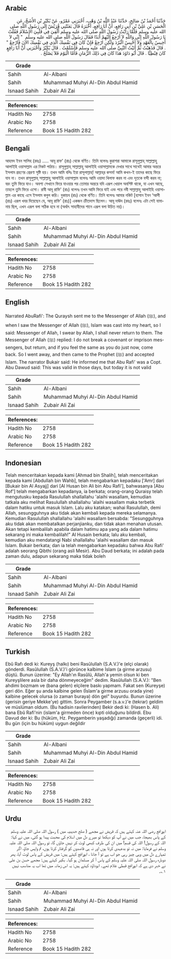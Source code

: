 ## Arabic


<div dir="rtl" lang="ar" style={{fontSize:'larger',backgroundColor:'#f8f9fa',padding:20}}>
حَدَّثَنَا أَحْمَدُ بْنُ صَالِحٍ، حَدَّثَنَا عَبْدُ اللَّهِ بْنُ وَهْبٍ، أَخْبَرَنِي عَمْرٌو، عَنْ بُكَيْرِ بْنِ الأَشَجِّ، عَنِ الْحَسَنِ بْنِ عَلِيِّ بْنِ أَبِي رَافِعٍ، أَنَّ أَبَا رَافِعٍ، أَخْبَرَهُ قَالَ بَعَثَتْنِي قُرَيْشٌ إِلَى رَسُولِ اللَّهِ صلى الله عليه وسلم فَلَمَّا رَأَيْتُ رَسُولَ اللَّهِ صلى الله عليه وسلم أُلْقِيَ فِي قَلْبِيَ الإِسْلاَمُ فَقُلْتُ يَا رَسُولَ اللَّهِ إِنِّي وَاللَّهِ لاَ أَرْجِعُ إِلَيْهِمْ أَبَدًا فَقَالَ رَسُولُ اللَّهِ صلى الله عليه وسلم ‏ "‏ إِنِّي لاَ أَخِيسُ بِالْعَهْدِ وَلاَ أَحْبِسُ الْبُرُدَ وَلَكِنِ ارْجِعْ فَإِنْ كَانَ فِي نَفْسِكَ الَّذِي فِي نَفْسِكَ الآنَ فَارْجِعْ ‏"‏ ‏.‏ قَالَ فَذَهَبْتُ ثُمَّ أَتَيْتُ النَّبِيَّ صلى الله عليه وسلم فَأَسْلَمْتُ ‏.‏ قَالَ بُكَيْرٌ وَأَخْبَرَنِي أَنَّ أَبَا رَافِعٍ كَانَ قِبْطِيًّا ‏.‏ قَالَ أَبُو دَاوُدَ هَذَا كَانَ فِي ذَلِكَ الزَّمَانِ فَأَمَّا الْيَوْمَ فَلاَ يَصْلُحُ ‏.‏
</div>
<div style={{backgroundColor:'#f8f9fa',padding:20, marginBottom: 10}}><table> <thead> <tr> <th>Grade</th> <th></th> </tr> </thead> <tbody> <tr><td>Sahih</td><td>Al-Albani</td></tr><tr><td>Sahih</td><td>Muhammad Muhyi Al-Din Abdul Hamid</td></tr><tr><td>Isnaad Sahih</td><td>Zubair Ali Zai</td></tr></tbody></table><table> <thead> <tr> <th>References:</th> <th></th> </tr> </thead> <tbody><tr><td>Hadith No</td><td>2758</td></tr><tr><td>Arabic No</td><td>2758</td></tr><tr><td>Reference</td><td>Book 15 Hadith 282</td></tr></tbody></table></div>

## Bengali


<div dir="ltr" lang="bn" style={{fontSize:'larger',backgroundColor:'#f8f9fa',padding:20}}>
আহমদ ইবন সালিহ (রহঃ) ..... আবূ রাফ' (রাঃ) থেকে বর্ণিত। তিনি বলেনঃ কুরাশরা আমাকে রাসূলুল্লাহ্ সাল্লাল্লাহু আলাইহি ওয়াসাল্লাম এর নিকট পাঠায়। রাসূলুল্লাহ্ সাল্লাল্লাহু আলাইহি ওয়াসাল্লামকে দেখার সাথে সাথেই আমার অন্তরে ইসলাম গ্রহণের প্রেরণা সৃষ্টি হয়। তখন আমি বলিঃ ইয়া রাসূলাল্লাহ্! আল্লাহ্‌র কসম! আমি কখন-ই তাদের কাছে ফিরে যাব না। তখন রাসূলুল্লাহ্ সাল্লাল্লাহু আলাইহি ওয়াসাল্লাম বলেনঃ আমি ওয়াদা খিলাফ করব না এবং দূতকে বন্দী করব না; বরং তুমি ফিরে যাও। অবশ্য সেখানে ফিরে যাওয়ার পর তোমার অন্তরে যদি এরূপ খেয়াল অবশিষ্ট থাকে, যা এখন আছে, তাহলে তুমি ফিরে এসো। রাবী আবূ রাফি' (রাঃ) বলেনঃ তখন আমি ফিরে যাই এবং পরে নবী সাল্লাল্লাহু আলাইহি ওয়াসাল্লাম এর কাছে এসে ইসলাম কবুল করি। বুকায়ব (রাঃ) থেকে বর্ণিত। তিনি বলেনঃ আমার নকিট [হাসান ইবন ‘আলী (রাঃ) এরূপ খবর দিয়েছেন যে, আবূ রাফি' (রাঃ)] একজন ক্রীতদাস ছিলেন। আবূ দাঊদ (রহঃ) বলেনঃ এটা সেই যামানায় ছিল, এখন এরূপ বলা সঠিক হবে না (অর্থাৎ সাহাবীদের শানে এরূপ বলা উচিত নয়)।
</div>
<div style={{backgroundColor:'#f8f9fa',padding:20, marginBottom: 10}}><table> <thead> <tr> <th>Grade</th> <th></th> </tr> </thead> <tbody> <tr><td>Sahih</td><td>Al-Albani</td></tr><tr><td>Sahih</td><td>Muhammad Muhyi Al-Din Abdul Hamid</td></tr><tr><td>Isnaad Sahih</td><td>Zubair Ali Zai</td></tr></tbody></table><table> <thead> <tr> <th>References:</th> <th></th> </tr> </thead> <tbody><tr><td>Hadith No</td><td>2758</td></tr><tr><td>Arabic No</td><td>2758</td></tr><tr><td>Reference</td><td>Book 15 Hadith 282</td></tr></tbody></table></div>

## English


<div dir="ltr" lang="en" style={{fontSize:'larger',backgroundColor:'#f8f9fa',padding:20}}>
Narrated AbuRafi': The Quraysh sent me to the Messenger of Allah (ﷺ), and when I saw the Messenger of Allah (ﷺ), Islam was cast into my heart, so I said: Messenger of Allah, I swear by Allah, I shall never return to them. The Messenger of Allah (ﷺ) replied: I do not break a covenant or imprison messengers, but return, and if you feel the same as you do just now, come back. So I went away, and then came to the Prophet (ﷺ) and accepted Islam. The narrator Bukair said: He informed me that Abu Rafi' was a Copt. Abu Dawud said: This was valid in those days, but today it is not valid
</div>
<div style={{backgroundColor:'#f8f9fa',padding:20, marginBottom: 10}}><table> <thead> <tr> <th>Grade</th> <th></th> </tr> </thead> <tbody> <tr><td>Sahih</td><td>Al-Albani</td></tr><tr><td>Sahih</td><td>Muhammad Muhyi Al-Din Abdul Hamid</td></tr><tr><td>Isnaad Sahih</td><td>Zubair Ali Zai</td></tr></tbody></table><table> <thead> <tr> <th>References:</th> <th></th> </tr> </thead> <tbody><tr><td>Hadith No</td><td>2758</td></tr><tr><td>Arabic No</td><td>2758</td></tr><tr><td>Reference</td><td>Book 15 Hadith 282</td></tr></tbody></table></div>

## Indonesian


<div dir="ltr" lang="id" style={{fontSize:'larger',backgroundColor:'#f8f9fa',padding:20}}>
Telah menceritakan kepada kami [Ahmad bin Shalih], telah menceritakan kepada kami [Abdullah bin Wahb], telah mengabarkan kepadaku ['Amr] dari [Bukair bin Al Asyajj] dari [Al Husan bin Ali bin Abu Rafi'], bahwasanya [Abu Rof'] telah mengabarkan kepadanya, ia berkata; orang-orang Quraisy telah mengutusku kepada Rasulullah shallallahu 'alaihi wasallam, kemudian tatkala aku melihat Rasulullah shallallahu 'alaihi wasallam maka terbetik dalam hatiku untuk masuk Islam. Lalu aku katakan; wahai Rasulullah, demi Allah, sesungguhnya aku tidak akan kembali kepada mereka selamanya. Kemudian Rasulullah shallallahu 'alaihi wasallam bersabda: "Sesungguhnya aku tidak akan membatalkan perjanjianku, dan tidak akan menahan utusan. Akan tetapi kembalilah apabila dalam hatimu apa yang ada dalam hatimu sekarang ini maka kembalilah!" Al Husain berkata; lalu aku kembali, kemudian aku mendatangi Nabi shallallahu 'alaihi wasallam dan masuk Islam. Bukair berkata; dan ia telah mengabarkan kepadaku bahwa Abu Rafi' adalah seorang Qibthi (orang asli Mesir). Abu Daud berkata; ini adalah pada zaman dulu, adapun sekarang maka tidak boleh
</div>
<div style={{backgroundColor:'#f8f9fa',padding:20, marginBottom: 10}}><table> <thead> <tr> <th>Grade</th> <th></th> </tr> </thead> <tbody> <tr><td>Sahih</td><td>Al-Albani</td></tr><tr><td>Sahih</td><td>Muhammad Muhyi Al-Din Abdul Hamid</td></tr><tr><td>Isnaad Sahih</td><td>Zubair Ali Zai</td></tr></tbody></table><table> <thead> <tr> <th>References:</th> <th></th> </tr> </thead> <tbody><tr><td>Hadith No</td><td>2758</td></tr><tr><td>Arabic No</td><td>2758</td></tr><tr><td>Reference</td><td>Book 15 Hadith 282</td></tr></tbody></table></div>

## Turkish


<div dir="ltr" lang="tr" style={{fontSize:'larger',backgroundColor:'#f8f9fa',padding:20}}>
Ebû Rafı dedi ki: Kureyş (halkı) beni Rasûlullah (S.A.V.)'e (elçi olarak) gönderdi. Rasûlullah (S.A.V.)'i görünce kalbime İslam (a girme arzusu) düştü. Bunun üzerine: "Ey Allah'ın Rasûlü, Allah'a yemin olsun ki ben Kureyşlilere asla bir daha dönmeyeceğim" dedim. Rasûlullah (S.A.V.): "Ben ahdimi bozmam ve (bana gelen) elçilere baskı yapmam. Fakat sen (Kureyşe) geri dön. Eğer şu anda kalbine gelen (İslam'a girme arzusu orada yine) kalbine gelecek olursa (o zaman buraya) dön gel" buyurdu. Bunun üzerine (gerisin geriye Mekke'ye) gittim. Sonra Peygamber (s.a.v.)'e (tekrar) geldim ve müslüman oldum. (Bu hadisin ravilerinden) Bekir dedi ki: (Hasen b. Ali) bana Ebû Rafi'nin (islam'a girmeden önce) kıpti olduğunu bildirdi. Ebu Davud der ki: Bu (hüküm, Hz. Peygamberin yaşadığı) zamanda (geçerli) idi. Bu gün (için bu hüküm) uygun değildir
</div>
<div style={{backgroundColor:'#f8f9fa',padding:20, marginBottom: 10}}><table> <thead> <tr> <th>Grade</th> <th></th> </tr> </thead> <tbody> <tr><td>Sahih</td><td>Al-Albani</td></tr><tr><td>Sahih</td><td>Muhammad Muhyi Al-Din Abdul Hamid</td></tr><tr><td>Isnaad Sahih</td><td>Zubair Ali Zai</td></tr></tbody></table><table> <thead> <tr> <th>References:</th> <th></th> </tr> </thead> <tbody><tr><td>Hadith No</td><td>2758</td></tr><tr><td>Arabic No</td><td>2758</td></tr><tr><td>Reference</td><td>Book 15 Hadith 282</td></tr></tbody></table></div>

## Urdu


<div dir="rtl" lang="ur" style={{fontSize:'larger',backgroundColor:'#f8f9fa',padding:20}}>
ابورافع رضی اللہ عنہ کہتے ہیں کہ قریش نے مجھے ( صلح حدیبیہ میں ) رسول اللہ صلی اللہ علیہ وسلم کے پاس بھیجا، جب میں نے آپ کو دیکھا تو میرے دل میں اسلام کی محبت پیدا ہو گئی، میں نے کہا: اللہ کے رسول! اللہ کی قسم! میں ان کی طرف کبھی لوٹ کر نہیں جاؤں گا، تو رسول اللہ صلی اللہ علیہ وسلم نے فرمایا: میں نہ تو بدعہدی کرتا ہوں اور نہ ہی قاصدوں کو گرفتار کرتا ہوں، تم واپس جاؤ، اگر تمہارے دل میں وہی چیز رہی جو اب ہے تو آ جانا ، ابورافع کہتے ہیں: میں قریش کے پاس لوٹ آیا، پھر دوبارہ رسول اللہ صلی اللہ علیہ وسلم کے پاس آ کر مسلمان ہو گیا۔ بکیر کہتے ہیں: مجھے حسن بن علی نے خبر دی ہے کہ ابورافع قبطی غلام تھے۔ ابوداؤد کہتے ہیں: یہ اس زمانہ میں تھا اب یہ مناسب نہیں ۱؎۔
</div>
<div style={{backgroundColor:'#f8f9fa',padding:20, marginBottom: 10}}><table> <thead> <tr> <th>Grade</th> <th></th> </tr> </thead> <tbody> <tr><td>Sahih</td><td>Al-Albani</td></tr><tr><td>Sahih</td><td>Muhammad Muhyi Al-Din Abdul Hamid</td></tr><tr><td>Isnaad Sahih</td><td>Zubair Ali Zai</td></tr></tbody></table><table> <thead> <tr> <th>References:</th> <th></th> </tr> </thead> <tbody><tr><td>Hadith No</td><td>2758</td></tr><tr><td>Arabic No</td><td>2758</td></tr><tr><td>Reference</td><td>Book 15 Hadith 282</td></tr></tbody></table></div>